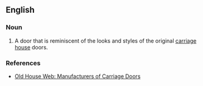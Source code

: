 ==English==

===Noun===
{{en-noun|sg=[[carriage]] [[door]]}}

# A door that is reminiscent of the looks and styles of the original [[carriage]] [[house]] doors. 

===References===
* [http://www.oldhouseweb.com/links/pages/Doors/Garage_and_Carriage_House_Doors/ Old House Web: Manufacturers of Carriage Doors]